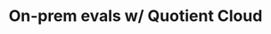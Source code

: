 ---
title: On-prem evals w/ Quotient Cloud
description: 'Evaluate AI safely with Quotient AI Cloud'
icon: "cloud"
---